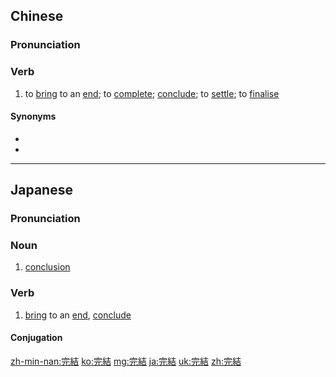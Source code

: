 {{also|完结}}
==Chinese==
{{zh-forms|s=完结}}

===Pronunciation===
{{zh-pron
|m=wánjié
|c=jyun4 git3
|mn=oân-kiat
|cat=v
}}

===Verb===
{{zh-verb}}

# to [[bring]] to an [[end]]; to [[complete]]; [[conclude]]; to [[settle]]; to [[finalise]]

====Synonyms====
* {{zh-l|結束}}
* {{zh-l|了結}}

----

==Japanese==
{{ja-kanjitab|かん|けつ|yomi=on}}

===Pronunciation===
{{ja-pron|かんけつ|y=o}}

===Noun===
{{ja-noun|かんけつ}}

# [[conclusion]]

===Verb===
{{ja-verb-suru|tr=intrans|かんけつ}}

# [[bring]] to an [[end]], [[conclude]]

====Conjugation====
{{ja-suru|かんけつ}}

[[zh-min-nan:完結]]
[[ko:完結]]
[[mg:完結]]
[[ja:完結]]
[[uk:完結]]
[[zh:完結]]
